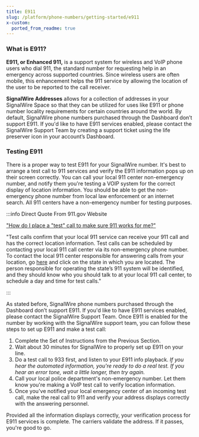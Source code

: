 ```yaml
---
title: E911
slug: /platform/phone-numbers/getting-started/e911
x-custom:
  ported_from_readme: true
---
```


### What is E911?

**E911, or Enhanced 911,** is a support system for wireless and VoIP phone users who dial 911, the standard number for requesting help in an emergency across supported countries. 
Since wireless users are often mobile, this enhancement helps the 911 service by allowing the location of the user to be reported to the call receiver.

**SignalWire Addresses** allows for a collection of addresses in your SignalWire Space so that they can be utilized for uses like E911 or phone number locality requirements for certain countries around the world. 
By default, SignalWire phone numbers purchased through the Dashboard don’t support E911. 
If you'd like to have E911 services enabled, please contact the SignalWire Support Team by creating a support ticket using the life preserver icon in your account’s Dashboard.

### Testing E911

There is a proper way to test E911 for your SignalWire number. 
It's best to arrange a test call to 911 services and verify the E911 information pops up on their screen correctly. 
You can call your local 911 center non-emergency number, and notify them you're testing a VOIP system for the correct display of location information. 
You should be able to get the non-emergency phone number from local law enforcement or an internet search. All 911 centers have a non-emergency number for testing purposes.

:::info Direct Quote From 911.gov Website

["How do I place a "test" call to make sure 911 works for me?"](https://www.911.gov/frequently_asked_questions.html)

"Test calls confirm that your local 911 service can receive your 911 call and has the correct location information. 
Test calls can be scheduled by contacting your local 911 call center via its non-emergency phone number. 
To contact the local 911 center responsible for answering calls from your location, go 
[here](https://www.nasna911.org/contact-911) and click on the state in which you are located. 
The person responsible for operating the state’s 911 system will be identified, and they should know who you should talk to at your local 911 call center, to schedule a day and time for test calls."

:::

As stated before, SignalWire phone numbers purchased through the Dashboard don’t support E911. 
If you'd like to have E911 services enabled, please contact the SignalWire Support Team. 
Once E911 is enabled for the number by working with the SignalWire support team, you can follow these steps to set up E911 and make a test call:

1. Complete the Set of Instructions from the Previous Section.
2. Wait about 30 minutes for SignalWire to properly set up E911 on your line.
3. Do a test call to 933 first, and listen to your E911 info playback. 
_If you hear the automated information, you're ready to do a real test. 
If you hear an error tone, wait a little longer, then try again._
4. Call your local police department's non-emergency number. 
Let them know you're making a VoIP test call to verify location information.
5. Once you've notified your local emergency center of an incoming test call, make the real call to 911 and verify your address displays correctly with the answering personnel.

Provided all the information displays correctly, your verification process for E911 services is complete. 
The carriers validate the address. If it passes, you're good to go.
